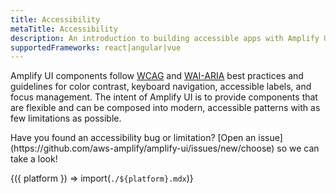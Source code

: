 ```yaml
---
title: Accessibility
metaTitle: Accessibility
description: An introduction to building accessible apps with Amplify UI.
supportedFrameworks: react|angular|vue
---
```



Amplify UI components follow [WCAG](https://www.w3.org/WAI/standards-guidelines/wcag/) and 
[WAI-ARIA](https://www.w3.org/WAI/ARIA/apg/) best practices and guidelines for color contrast, 
keyboard navigation, accessible labels, and focus management. The intent of Amplify UI is to 
provide components that are flexible and can be composed into modern, accessible patterns 
with as few limitations as possible.

<Alert heading="Report an accessibility issue">
  Have you found an accessibility bug or limitation? 
  [Open an issue](https://github.com/aws-amplify/amplify-ui/issues/new/choose) so we can take a look!
</Alert>

<Fragment>{({ platform }) => import(`./${platform}.mdx`)}</Fragment>
